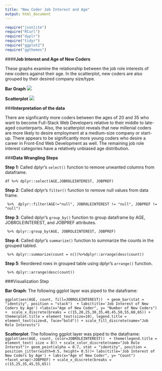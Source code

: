 ```yaml
---
title: "New Coder Job Interest and Age" 
output: html_document 
---
```


```r
require("jsonlite")
require("RCurl")
require("dyplr")
require("tidyr")
require("ggplot2")
require("ggthemes") 

```
####**Job Interest and Age of New Coders**

These graphs examine the relationship between the job role interests of new coders against their age. In the scatterplot, new coders are also grouped by their desired company size/type. 

**Bar Graph**
![](/Users/Janel/Dropbox/DataVisualization/DV_Rproject2/02\ Data\ Wrangling/barplot_jobroleinterest.png) 

**Scatterplot**
![](/Users/Janel/Dropbox/DataVisualization/DV_Rproject2/02\ Data\ Wrangling/JobRoleInterest_Scatter.png)

###**Interpretation of the data** 

There are signficantly more coders between the ages of 20 and 35 who want to become Full-Stack Web Developers relative to their middle to late-aged counterparts. Also, the scatterplot reveals that new millenial coders are more likely to desire employment at a medium-size company or start-up. There appears to be significantly more young coders who desire a career in Front-End Web Development as well. The remaining job role interest categories have a relatively unbiased age distribution.


###**Data Wrangling Steps**

**Step 1:** 
Called dplyr's ```select()``` function to remove unwanted columns from dataframe. 
```
df %>% dplyr::select(AGE,JOBROLEINTEREST, JOBPREF)
```

**Step 2**: Called dplyr's ```filter()``` function to remove null values from data frame.

```
 %>%  dplyr::filter(AGE!="null", JOBROLEINTEREST != "null", JOBPREF != "null")
```


**Step 3**: Called dplyr's ```group_by()``` function to group dataframe by AGE, JOBROLEINTEREST, and JOBPREF attributes.

```
 %>% dplyr::group_by(AGE, JOBROLEINTEREST, JOBPREF)
```

**Step 4**: Called dplyr's ```summarize()``` function to summarize the counts in the grouped tabled. 
```
 %>% dplyr::summarize(count = n())%>%dplyr::arrange(desc(count))
```

**Step 5**: Reordered rows in grouped table using dplyr's ```arrange()``` function.
```
 %>% dplyr::arrange(desc(count))
```
###Visualization Step

**Bar Graph**: The following ggplot layer was piped to the dataframe:

```ggplot(aes(AGE, count, fill=JOBROLEINTEREST))  + geom_bar(stat = "identity", position = "stack")  + labs(title='Job Interest of New Coders by Age') +labs(x="Age of New Coder", y= "Number of New Coders") +  scale_x_discrete(breaks = c(15,20,25,30,35,40,45,50,55,60,65)) + theme(plot.title = element_text(size=10), legend.title = element_text(size=8, face="bold")) + scale_fill_discrete(name="Job Role Interests")```

**Scatterplot**: The following ggplot layer was piped to the dataframe:
```ggplot(aes(AGE, count, color=JOBROLEINTEREST))  + theme(legend.title = element_text( size = 8)) + scale_color_discrete(name="Job Role Interest")+ geom_point(alpha = 0.7, stat = "identity", position = position_jitter(width=0.5, height= 0.5))+ labs(title='Job Interest of New Coders by Age') + labs(x="Age of New Coder", y= "Count") +facet_wrap(~JOBPREF) + scale_x_discrete(breaks = c(15,25,35,45,55,65))```

